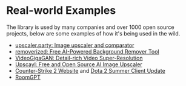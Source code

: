 
<Meta title="Docs/Real-world Examples" />

# Real-world Examples

The library is used by many companies and over 1000 open source projects, below are some examples of
how it's being used in the wild.

- [upscaler.party: Image upscaler and comparator](https://upscaler.party/)
- [removerized: Free AI-Powered Background Remover Tool](https://removerized.tech/)
- [VideoGigaGAN: Detail-rich Video Super-Resolution](https://videogigagan.com/)
- [Upscayl: Free and Open Source AI Image Upscaler](https://github.com/upscayl/upscayl#free-and-open-source-ai-image-upscaler)
- [Counter-Strike 2 Website](https://www.counter-strike.net/cs2#Maps) and [Dota 2 Summer Client Update](https://www.dota2.com/summer2023)
- [RoomGPT](https://github.com/Nutlope/roomGPT)
